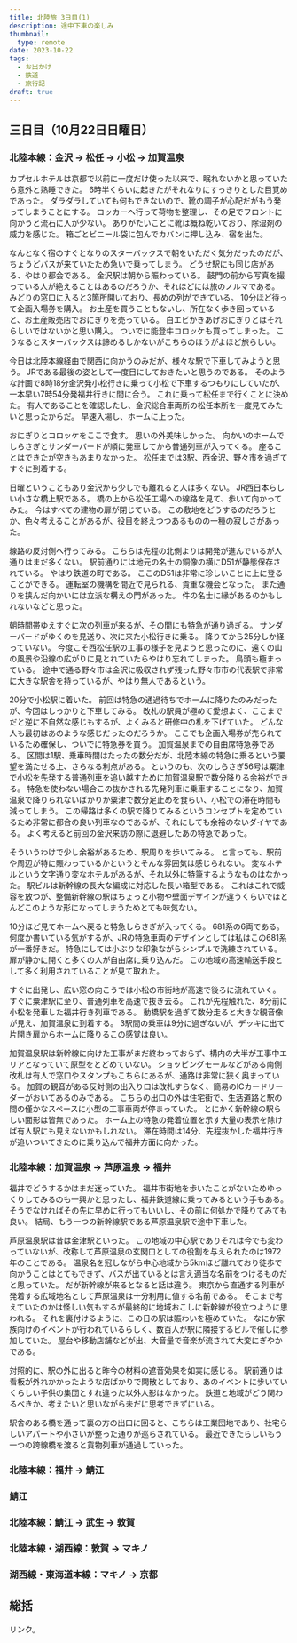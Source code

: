 ```yaml
---
title: 北陸旅 3日目(1)
description: 途中下車の楽しみ
thumbnail:
  type: remote
date: 2023-10-22
tags:
  - お出かけ
  - 鉄道
  - 旅行記
draft: true
---
```



## 三日目（10月22日日曜日）

### 北陸本線：金沢 &rarr; 松任 &rarr; 小松 &rarr; 加賀温泉

カプセルホテルは京都で以前に一度だけ使った以来で、眠れないかと思っていたら意外と熟睡できた。
6時半くらいに起きたがそれなりにすっきりとした目覚めであった。
ダラダラしていても何もできないので、靴の調子が心配だがもう発ってしまうことにする。
ロッカーへ行って荷物を整理し、その足でフロントに向かうと流石に人が少ない。
ありがたいことに靴は概ね乾いており、除湿剤の威力を感じた。
箱ごとビニール袋に包んでカバンに押し込み、宿を出た。

なんとなく宿のすぐとなりのスターバックスで朝をいただく気分だったのだが、ちょうどバスが来ていたため急いで乗ってしまう。
どうせ駅にも同じ店がある、やはり都会である。
金沢駅は朝から賑わっている。
鼓門の前から写真を撮っている人が絶えることはあるのだろうか、それほどには旅のノルマである。
みどりの窓口に入ると3箇所開いており、長めの列ができている。
10分ほど待って企画入場券を購入。
お土産を買うこともないし、所在なく歩き回っていると、お土産販売店でおにぎりを売っている。
白エビかきあげおにぎりとはそれらしいではないかと思い購入。
ついでに能登牛コロッケも買ってしまった。
こうなるとスターバックスは諦めるしかないがこちらのほうがよほど旅らしい。

今日は北陸本線経由で関西に向かうのみだが、様々な駅で下車してみようと思う。
JRである最後の姿として一度目にしておきたいと思うのである。
そのような計画で8時18分金沢発小松行きに乗って小松で下車するつもりにしていたが、一本早い7時54分発福井行きに間に合う。
これに乗って松任まで行くことに決めた。
有人であることを確認したし、金沢総合車両所の松任本所を一度見てみたいと思ったからだ。
早速入場し、ホームに上った。

おにぎりとコロッケをここで食す。
思いの外美味しかった。
向かいのホームでしらさぎとサンダーバードが順に発車してから普通列車が入ってくる。
座ることはできたが空きもあまりなかった。
松任までは3駅、西金沢、野々市を過ぎてすぐに到着する。

日曜ということもあり金沢から少しでも離れると人は多くない。
JR西日本らしい小さな橋上駅である。
橋の上から松任工場への線路を見て、歩いて向かってみた。
今はすべての建物の扉が閉じている。
この敷地をどうするのだろうとか、色々考えることがあるが、役目を終えつつあるものの一種の寂しさがあった。

線路の反対側へ行ってみる。
こちらは先程の北側よりは開発が進んでいるが人通りはまだ多くない。
駅前通りには地元の名士の銅像の横にD51が静態保存されている。
やはり鉄道の町である。
ここのD51は非常に珍しいことに上に登ることができる。
運転室の機構を間近で見られる、貴重な機会となった。
また通りを挟んだ向かいには立派な構えの門があった。
件の名士に縁があるのかもしれないなどと思った。

朝時間帯ゆえすぐに次の列車が来るが、その間にも特急が通り過ぎる。
サンダーバードがゆくのを見送り、次に来た小松行きに乗る。
降りてから25分しか経っていない。
今度こそ西松任駅の工事の様子を見ようと思ったのに、遠くの山の風景や沿線の広がりに見とれていたらやはり忘れてしまった。
鳥頭も極まっている。
途中で通る野々市は金沢に吸収されず残った野々市市の代表駅で非常に大きな駅舎を持っているが、やはり無人であるという。

20分で小松駅に着いた。
前回は特急の通過待ちでホームに降りたのみだったが、今回はしっかりと下車してみる。
改札の駅員が極めて愛想よく、ここまでだと逆に不自然な感じもするが、よくみると研修中の札を下げていた。
どんな人も最初はあのような感じだったのだろうか。
ここでも企画入場券が売られているため確保し、ついでに特急券を買う。
加賀温泉までの自由席特急券である。
区間は1駅、乗車時間はたったの数分だが、北陸本線の特急に乗るという要望を満たせる上、さらなる利点がある。
というのも、次のしらさぎ56号は粟津で小松を先発する普通列車を追い越すために加賀温泉駅で数分降りる余裕ができる。
特急を使わない場合この抜かされる先発列車に乗車することになり、加賀温泉で降りられないばかりか粟津で数分足止めを食らい、小松での滞在時間も減ってしまう。
この帰路は多くの駅で降りてみるというコンセプトを定めているため非常に都合の良い列車なのであるが、それにしても余裕のないダイヤである。
よく考えると前回の金沢来訪の際に退避したあの特急であった。

そういうわけで少し余裕があるため、駅周りを歩いてみる。
と言っても、駅前や周辺が特に賑わっているかというとそんな雰囲気は感じられない。
変なホテルという文字通り変なホテルがあるが、それ以外に特筆するようなものはなかった。
駅ビルは新幹線の長大な編成に対応した長い箱型である。
これはこれで威容を放つが、整備新幹線の駅はちょっと小物や壁面デザインが違うくらいでほとんどこのような形になってしまうためとても味気ない。

10分ほど見てホームへ戻ると特急しらさぎが入ってくる。
681系の6両である。
何度か書いている気がするが、JRの特急車両のデザインとしては私はこの681系が一番好きだ。
特急にしては小ぶりな印象ながらシンプルで洗練されている。
扉が静かに開くと多くの人が自由席に乗り込んだ。
この地域の高速輸送手段として多く利用されていることが見て取れた。

すぐに出発し、広い窓の向こうでは小松の市街地が高速で後ろに流れていく。
すぐに粟津駅に至り、普通列車を高速で抜き去る。
これが先程触れた、8分前に小松を発車した福井行き列車である。
動橋駅を過ぎて数分走ると大きな観音像が見え、加賀温泉に到着する。
3駅間の乗車は9分に過ぎないが、デッキに出て片開き扉からホームに降りるこの感覚は良い。

加賀温泉駅は新幹線に向けた工事がまだ終わっておらず、構内の大半が工事中エリアとなっていて原型をとどめていない。
ショッピングモールなどがある南側改札は有人で窓口やスタンプもこちらにあるが、通路は非常に狭く奥まっている。
加賀の観音がある反対側の出入り口は改札すらなく、簡易のICカードリーダーがおいてあるのみである。
こちらの出口の外は住宅街で、生活道路と駅の間の僅かなスペースに小型の工事車両が停まっていた。
とにかく新幹線の駅らしい面影は皆無であった。
ホーム上の特急の発着位置を示す大量の表示を除けば有人駅にも見えないかもしれない。
滞在時間は14分、先程抜かした福井行きが追いついてきたのに乗り込んで福井方面に向かった。

### 北陸本線：加賀温泉 &rarr; 芦原温泉 &rarr; 福井

福井でどうするかはまだ迷っていた。
福井市街地を歩いたことがないためゆっくりしてみるのも一興かと思ったし、福井鉄道線に乗ってみるという手もある。
そうでなければその先に早めに行ってもいいし、その前に何処かで降りてみても良い。
結局、もう一つの新幹線駅である芦原温泉駅で途中下車した。

芦原温泉駅は昔は金津駅といった。
この地域の中心駅でありそれは今でも変わっていないが、改称して芦原温泉の玄関口としての役割を与えられたのは1972年のことである。
温泉名を冠しながら中心地域から5kmほど離れており徒歩で向かうことはとてもできず、バスが出ているとは言え適当な名前をつけるものだと思っていた。
だが新幹線が来るとなると話は違う。
東京から直通する列車が発着する広域地名として芦原温泉は十分利用に値する名前である。
そこまで考えていたのかは怪しい気もするが最終的に地域おこしに新幹線が役立つように思われる。
それを裏付けるように、この日の駅は賑わいを極めていた。
なにか家族向けのイベントが行われているらしく、数百人が駅に隣接するビルで催しに参加していた。
屋台や移動店舗などが出、大音量で音楽が流されて大変にぎやかである。

対照的に、駅の外に出ると昨今の材料の遮音効果を如実に感じる。
駅前通りは看板が外れかかったような店ばかりで閑散としており、あのイベントに歩いていくらしい子供の集団とすれ違った以外人影はなかった。
鉄道と地域がどう関わるべきか、考えたいと思いながら未だに思考できずにいる。

駅舎のある橋を通って裏の方の出口に回ると、こちらは工業団地であり、社宅らしいアパートや小さいが整った通りが巡らされている。
最近できたらしいもう一つの跨線橋を渡ると貨物列車が通過していった。


### 北陸本線：福井 &rarr; 鯖江

### 鯖江

### 北陸本線：鯖江 &rarr; 武生 &rarr; 敦賀

### 北陸本線・湖西線：敦賀 &rarr; マキノ

### 湖西線・東海道本線：マキノ &rarr; 京都

## 総括

<AutoPostLink slug="20231020-hokuriku-3-1">リンク</AutoPostLink>。
